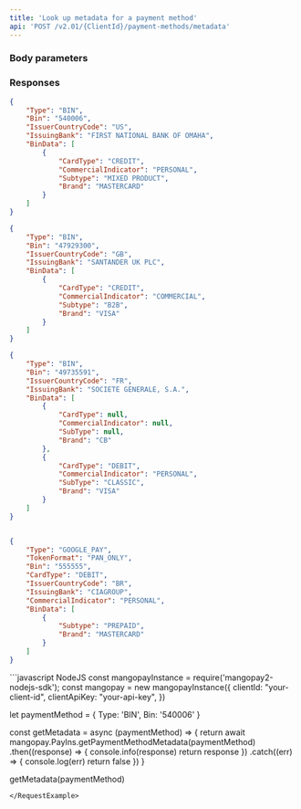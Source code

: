 ```yaml
---
title: 'Look up metadata for a payment method'  
api: 'POST /v2.01/{ClientId}/payment-methods/metadata'  
---
```


  

### Body parameters  

<Type3 />  

<Bin1 />  

<Token />  

### Responses  

<AccordionGroup><Accordion title="200 - BIN: 6 digits">  

<Type12Response />  

<Bin1Response />

<IssuerCountryCodeResponse />  

<IssuingBankResponse />  

<BinDataResponse />

</Accordion>

<Accordion title="200 - BIN: 8 digits">  

<Type12Response />  

<Bin1Response />  

<IssuerCountryCodeResponse />  

<IssuingBankResponse />  

<BinDataResponse />

</Accordion>

<Accordion title="200 - Co-branded">  

<Type12Response />  

<Bin1Response />  

<IssuerCountryCodeResponse />  

<IssuingBankResponse />  

<BinDataResponse />

</Accordion>

<Accordion title="200 - Google Pay">  

<Type12Response />  

<TokenFormatResponse />  

<Bin1Response />  

<IssuerCountryCodeResponse />  

<IssuingBankResponse />  

<BinDataResponse />

</Accordion>

</AccordionGroup>  

<ResponseExample>  

```json 200 - BIN: 6 digits  
{
    "Type": "BIN",
    "Bin": "540006",
    "IssuerCountryCode": "US",
    "IssuingBank": "FIRST NATIONAL BANK OF OMAHA",
    "BinData": [
        {
            "CardType": "CREDIT",
            "CommercialIndicator": "PERSONAL",
            "Subtype": "MIXED PRODUCT",
            "Brand": "MASTERCARD"
        }
    ]
}  
 ```  

```json 200 - BIN: 8 digits  
{
    "Type": "BIN",
    "Bin": "47929300",
    "IssuerCountryCode": "GB",
    "IssuingBank": "SANTANDER UK PLC",
    "BinData": [
        {
            "CardType": "CREDIT",
            "CommercialIndicator": "COMMERCIAL",
            "Subtype": "B2B",
            "Brand": "VISA"
        }
    ]
}  
 ```

```json 200 - Co-branded
{
    "Type": "BIN",
    "Bin": "49735591",
    "IssuerCountryCode": "FR",
    "IssuingBank": "SOCIETE GENERALE, S.A.",
    "BinData": [
        {
            "CardType": null,
            "CommercialIndicator": null,
            "SubType": null,
            "Brand": "CB"
        },
        {
            "CardType": "DEBIT",
            "CommercialIndicator": "PERSONAL",
            "SubType": "CLASSIC",
            "Brand": "VISA"
        }
    ]
}
```

```json 200 - Google Pay  

{
    "Type": "GOOGLE_PAY",
    "TokenFormat": "PAN_ONLY",
    "Bin": "555555",
    "CardType": "DEBIT",
    "IssuerCountryCode": "BR",
    "IssuingBank": "CIAGROUP",
    "CommercialIndicator": "PERSONAL",
    "BinData": [
        {
            "Subtype": "PREPAID",
            "Brand": "MASTERCARD"
        }
    ]
}  
 ```  

</ResponseExample>

<RequestExample>
```javascript NodeJS 
const mangopayInstance = require('mangopay2-nodejs-sdk');
const mangopay = new mangopayInstance({
    clientId: "your-client-id",
    clientApiKey: "your-api-key",
})

let paymentMethod = {
  Type: 'BIN',
  Bin: '540006'
}

const getMetadata = async (paymentMethod) => {
  return await mangopay.PayIns.getPaymentMethodMetadata(paymentMethod)
    .then((response) => {
      console.info(response)
      return response
    })
    .catch((err) => {
      console.log(err)
      return false
    })
}

getMetadata(paymentMethod)
```
</RequestExample>